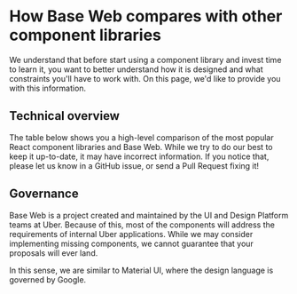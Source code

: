 <!--
Copyright (c) 2018 Uber Technologies, Inc.

This source code is licensed under the MIT license found in the
LICENSE file in the root directory of this source tree.
-->



# How Base Web compares with other component libraries

We understand that before start using a component library and invest
time to learn it, you want to better understand how it is designed
and what constraints you'll have to work with. On this page,
we'd like to provide you with this information.

## Technical overview

The table below shows you a high-level comparison of the most popular
React component libraries and Base Web. While we try to do our best
to keep it up-to-date, it may have incorrect information. If you
notice that, please let us know in a GitHub issue, or send a Pull Request fixing it!

<Table columns={['Name', 'CSS Engine', 'Customization']} data={[
  ['Base Web', 'CSS-in-JS, using Styletron', 'Through an extensive overrides interface'],
  ['Material UI', 'CSS-in-JS, using JSS', 'Through CSS overrides'],
  ['Ant Design', 'Less', 'Through Less variables'],
  ['React Bootstrap', 'SCSS, inherited from Bootstrap', 'Through Bootstrap themes'],
  ['Semantic UI', 'Less', 'Through Less variables'],
]} />

## Governance

Base Web is a project created and maintained by the UI and Design Platform
teams at Uber. Because of this, most of the components will address the
requirements of internal Uber applications. While we may consider implementing
missing components, we cannot guarantee that your proposals will ever land.

In this sense, we are similar to Material UI, where the design language
is governed by Google.
